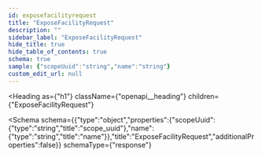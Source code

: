 ```yaml
---
id: exposefacilityrequest
title: "ExposeFacilityRequest"
description: ""
sidebar_label: "ExposeFacilityRequest"
hide_title: true
hide_table_of_contents: true
schema: true
sample: {"scopeUuid":"string","name":"string"}
custom_edit_url: null
---
```



<Heading
  as={"h1"}
  className={"openapi__heading"}
  children={"ExposeFacilityRequest"}
>
</Heading>





<Schema
  schema={{"type":"object","properties":{"scopeUuid":{"type":"string","title":"scope_uuid"},"name":{"type":"string","title":"name"}},"title":"ExposeFacilityRequest","additionalProperties":false}}
  schemaType={"response"}
>
  
</Schema>
            